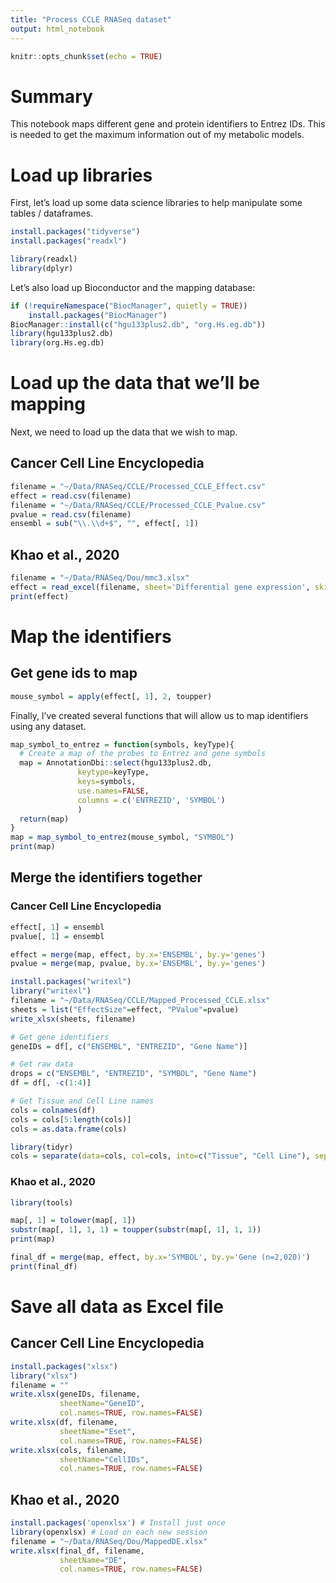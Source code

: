 ```yaml
---
title: "Process CCLE RNASeq dataset"
output: html_notebook
---
```


```r
knitr::opts_chunk$set(echo = TRUE)
```

# Summary
This notebook maps different gene and protein identifiers to Entrez IDs. This is needed to get the maximum information out of my metabolic models.

# Load up libraries
First, let's load up some data science libraries to help manipulate some tables / dataframes.
```r
install.packages("tidyverse")
install.packages("readxl")

library(readxl)
library(dplyr)
```
Let's also load up Bioconductor and the mapping database:
```r
if (!requireNamespace("BiocManager", quietly = TRUE))
    install.packages("BiocManager")
BiocManager::install(c("hgu133plus2.db", "org.Hs.eg.db"))
library(hgu133plus2.db)
library(org.Hs.eg.db)
```

# Load up the data that we'll be mapping
Next, we need to load up the data that we wish to map.

## Cancer Cell Line Encyclopedia
```r
filename = "~/Data/RNASeq/CCLE/Processed_CCLE_Effect.csv"
effect = read.csv(filename)
filename = "~/Data/RNASeq/CCLE/Processed_CCLE_Pvalue.csv"
pvalue = read.csv(filename)
ensembl = sub("\\.\\d+$", "", effect[, 1])
```

## Khao et al., 2020
```r
filename = "~/Data/RNASeq/Dou/mmc3.xlsx"
effect = read_excel(filename, sheet='Differential gene expression', skip=1)
print(effect)
```

# Map the identifiers

## Get gene ids to map
```r
mouse_symbol = apply(effect[, 1], 2, toupper)
```

Finally, I've created several functions that will allow us to map identifiers using any dataset. 
```r
map_symbol_to_entrez = function(symbols, keyType){
  # Create a map of the probes to Entrez and gene symbols
  map = AnnotationDbi::select(hgu133plus2.db,
               keytype=keyType,
               keys=symbols, 
               use.names=FALSE, 
               columns = c('ENTREZID', 'SYMBOL')
               )
  return(map)
}
map = map_symbol_to_entrez(mouse_symbol, "SYMBOL")
print(map)
```

## Merge the identifiers together

### Cancer Cell Line Encyclopedia
```r

effect[, 1] = ensembl
pvalue[, 1] = ensembl

effect = merge(map, effect, by.x='ENSEMBL', by.y='genes')
pvalue = merge(map, pvalue, by.x='ENSEMBL', by.y='genes')

install.packages("writexl")
library("writexl")
filename = "~/Data/RNASeq/CCLE/Mapped_Processed_CCLE.xlsx"
sheets = list("EffectSize"=effect, "PValue"=pvalue)
write_xlsx(sheets, filename)

# Get gene identifiers
geneIDs = df[, c("ENSEMBL", "ENTREZID", "Gene Name")]

# Get raw data
drops = c("ENSEMBL", "ENTREZID", "SYMBOL", "Gene Name")
df = df[, -c(1:4)]

# Get Tissue and Cell Line names
cols = colnames(df)
cols = cols[5:length(cols)]
cols = as.data.frame(cols)

library(tidyr)
cols = separate(data=cols, col=cols, into=c("Tissue", "Cell Line"), sep=", ")
```

### Khao et al., 2020
```r
library(tools)

map[, 1] = tolower(map[, 1])
substr(map[, 1], 1, 1) = toupper(substr(map[, 1], 1, 1))
print(map)
```

```r
final_df = merge(map, effect, by.x='SYMBOL', by.y='Gene (n=2,020)')
print(final_df)
```


# Save all data as Excel file

## Cancer Cell Line Encyclopedia
```r
install.packages("xlsx")
library("xlsx")
filename = ""
write.xlsx(geneIDs, filename, 
           sheetName="GeneID",
           col.names=TRUE, row.names=FALSE)
write.xlsx(df, filename, 
           sheetName="Eset", 
           col.names=TRUE, row.names=FALSE)
write.xlsx(cols, filename, 
           sheetName="CellIDs",
           col.names=TRUE, row.names=FALSE)
```

## Khao et al., 2020
```r
install.packages('openxlsx') # Install just once
library(openxlsx) # Load on each new session
filename = "~/Data/RNASeq/Dou/MappedDE.xlsx"
write.xlsx(final_df, filename, 
           sheetName="DE",
           col.names=TRUE, row.names=FALSE)
```